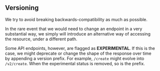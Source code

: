 ## Versioning

We try to avoid breaking backwards-compatibility as much as possible.

In the rare event that we would need to change an endpoint in a very substantial way, we simply will introduce an alternative way of accessing the resource, under a different path.

Some API endpoints, however, are flagged as **EXPERIMENTAL**. If this is the case, we might deprecate or change the shape of the response over time by appending a version prefix. For example, `/create` might evolve into `/v2/create`. When the experimental status is removed, so is the prefix.

